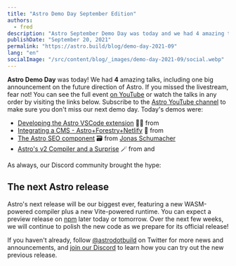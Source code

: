 ```yaml
---
title: "Astro Demo Day September Edition"
authors:
  - fred
description: "Astro September Demo Day was today and we had 4 amazing talks, including one with big announcements on the future direction of Astro."
publishDate: "September 20, 2021"
permalink: "https://astro.build/blog/demo-day-2021-09"
lang: "en"
socialImage: "/src/content/blog/_images/demo-day-2021-09/social.webp"
---
```



**Astro Demo Day** was today! We had **4** amazing talks, including one big announcement on the future direction of Astro. If you missed the livestream, fear not! You can see the full event [on YouTube](https://www.youtube.com/watch?v=-ExcBJrXOd8) or watch the talks in any order by visiting the links below. Subscribe to the [Astro YouTube channel](https://www.youtube.com/channel/UCeFjmvZEK-MoefuYXptnX6A) to make sure you don't miss our next demo day. Today's demos were:

- [Developing the Astro VSCode extension](https://youtu.be/-ExcBJrXOd8?t=109) 🧑‍💻 from <Mention name="matthew" />
- [Integrating a CMS - Astro+Forestry+Netlify](https://youtu.be/-ExcBJrXOd8?t=763) 🌳 from <Mention name="tony" />
- [The Astro SEO component](https://youtu.be/-ExcBJrXOd8?t=1384) 🗃 from [Jonas Schumacher](https://twitter.com/jonasmerlin1)
- [Astro's v2 Compiler and a Surprise](https://youtu.be/-ExcBJrXOd8?t=2070) 🪄 from <Mention name="drew" /> and <Mention name="nate" />

As always, our Discord community brought the hype:

<BlogContentImage src={discordChat} alt="Messages from the Demo Day chat room on Discord" />

## The next Astro release

Astro's next release will be our biggest ever, featuring a new WASM-powered compiler plus a new Vite-powered runtime. You can expect a preview release on [npm](https://www.npmjs.com/package/astro) later today or tomorrow. Over the next few weeks, we will continue to polish the new code as we prepare for its official release!

If you haven't already, follow [@astrodotbuild](https://twitter.com/astrodotbuild) on Twitter for more news and announcements, and [join our Discord](https://astro.build/chat/) to learn how you can try out the new previous release.
